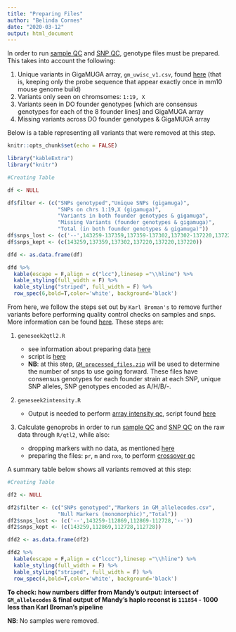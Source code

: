 ```yaml
---
title: "Preparing Files"
author: "Belinda Cornes"
date: "2020-03-12"
output: html_document
---
```


In order to run [sample QC](2.2_sample_qc.html) and [SNP QC](2.3_snp_qc.html), genotype files must be prepared.  This takes into account the following:

1. Unique variants in GigaMUGA array, `gm_uwisc_v1.csv`, found [here](https://github.com/kbroman/MUGAarrays/tree/master/UWisc) (that is, keeping only the probe sequence that appear exactly once in mm10 mouse genome build)
2. Variants only seen on chromsomes: `1:19, X`
3. Variants seen in DO founder genotypes [which are consensus genotypes for each of the 8 founder lines] and GigaMUGA array
4. Missing variants across DO founder genotypes & GigaMUGA array

Below is a table representing all variants that were removed at this step. 


```r
knitr::opts_chunk$set(echo = FALSE)

library("kableExtra")
library("knitr")

#Creating Table

df <- NULL

df$filter <- (c("SNPs genotyped","Unique SNPs (gigamuga)", 
                "SNPs on chrs 1:19,X (gigamuga)", 
                "Variants in both founder genotypes & gigamuga", 
                "Missing Variants (founder genotypes & gigamuga)",
                "Total (in both founder genotypes & gigamuga)"))
df$snps_lost <- (c('--',143259-137359,137359-137302,137302-137220,137220-137220,'--'))
df$snps_kept <- (c(143259,137359,137302,137220,137220,137220))

dfd <- as.data.frame(df)

```
```r

dfd %>%
  kable(escape = F,align = c("lcc"),linesep ="\\hline") %>%
  kable_styling(full_width = F) %>%
  kable_styling("striped", full_width = F) %>%
  row_spec(6,bold=T,color='white', background='black')

```


From here, we follow the steps set out by `Karl Broman's` to remove further variants before performing quality control checks on samples and snps.  More information can be found [here](https://kbroman.org/qtl2/docs.html). These steps are:

1. `geneseek2qtl2.R`
  
    + see information about preparing data [here](https://kbroman.org/qtl2/pages/prep_do_data.html)
    + script is [here](https://kbroman.org/qtl2/assets/geneseek2qtl2.R)
    + **NB**: at this step, [`GM_processed_files.zip`](doi:10.6084/m9.figshare.5404759) will be used to determine the number of snps to use going forward.  These files have consensus genotypes for each founder strain at each SNP, unique SNP alleles, SNP genotypes encoded as A/H/B/-.


2. `geneseek2intensity.R`
  
    + Output is needed to perform [array intensity qc](https://kbroman.org/qtl2/assets/vignettes/do_diagnostics.html#array_intensities), script found [here](https://kbroman.org/qtl2/assets/geneseek2fst.R)


3. Calculate genoprobs in order to run [sample QC](sample_qc.html) and [SNP QC](snp_qc.html) on the raw data through `R/qtl2`, while also:
  
    + dropping markers with no data, as mentioned [here](https://kbroman.org/qtl2/assets/vignettes/do_diagnostics.html)
    + preparing the files: `pr`, `m` and `nxo`, to perform [crossover qc](https://kbroman.org/qtl2/assets/vignettes/do_diagnostics.html#crossover_counts)


A summary table below shows all variants removed at this step:

```r

#Creating Table

df2 <- NULL

df2$filter <- (c("SNPs genotyped","Markers in GM_allelecodes.csv", 
                "Null Markers (monomorphic)","Total"))
df2$snps_lost <- (c('--',143259-112869,112869-112728,'--'))
df2$snps_kept <- (c(143259,112869,112728,112728))

dfd2 <- as.data.frame(df2)
```

```r

dfd2 %>%
  kable(escape = F,align = c("lccc"),linesep ="\\hline") %>%
  kable_styling(full_width = F) %>%
  kable_styling("striped", full_width = F) %>%
  row_spec(4,bold=T,color='white', background='black')

```

 **To check: how numbers differ from Mandy's output: intersect of `GM_allelecodes` & final output of Mandy's haplo reconst is `111854` - 1000 less than Karl Broman's pipeline**

 **NB**: No samples were removed.